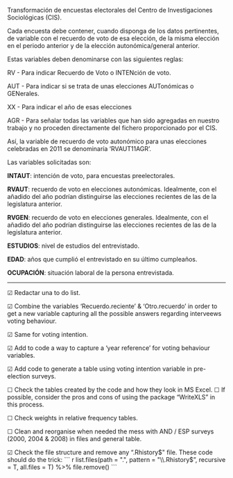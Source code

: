 Transformación de encuestas electorales del Centro de Investigaciones Sociológicas (CIS).

Cada encuesta debe contener, cuando disponga de los datos pertinentes, de variable con el recuerdo de voto de esa elección,
de la misma elección en el periodo anterior y de la elección autonómica/general anterior.

Estas variables deben denominarse con las siguientes reglas:

RV - Para indicar Recuerdo de Voto o INTENción de voto.

AUT - Para indicar si se trata de unas elecciones AUTonómicas o GENerales.

XX - Para indicar el año de esas elecciones

AGR - Para señalar todas las variables que han sido agregadas en nuestro trabajo y no proceden directamente del fichero proporcionado 
por el CIS.

Así, la variable de recuerdo de voto autonómico para unas elecciones celebradas en 2011 se denominaría 'RVAUT11AGR'.

Las variables solicitadas son:

**INTAUT**: intención de voto, para encuestas preelectorales.

**RVAUT**: recuerdo de voto en elecciones autonómicas. Idealmente, con el añadido del año podrían distinguirse las elecciones recientes de las de la legislatura anterior.

**RVGEN**: recuerdo de voto en elecciones generales. Idealmente, con el añadido del año podrían distinguirse las elecciones recientes de las de la legislatura anterior.

**ESTUDIOS**: nivel de estudios del entrevistado.

**EDAD**: años que cumplió el entrevistado en su último cumpleaños.

**OCUPACIÓN**: situación laboral de la persona entrevistada.

----
☑ Redactar una to do list.

☑ Combine the variables 'Recuerdo.reciente' & 'Otro.recuerdo' in order to get a new variable capturing all the possible answers regarding interveews voting behaviour.

☑ Same for voting intention.

☑ Add to code a way to capture a 'year reference' for voting behaviour variables.

☑ Add code to generate a table using voting intention variable in pre-election surveys.

☐ Check the tables created by the code and how they look in MS Excel.
    ☐ If possible, consider the pros and cons of using the package "WriteXLS" in this process. 

☐ Check weights in relative frequency tables.

☐ Clean and reorganise when needed the mess with AND / ESP surveys (2000, 2004 & 2008) in files and general table.

☑ Check the file structure and remove any "\.Rhistory$" file. These code should do the trick:
    ``` r
    list.files(path = ".", pattern = "\\.Rhistory$", recursive = T, all.files = T) %>%
    file.remove()
    ```
